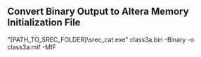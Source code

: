 == Convert Binary Output to Altera Memory Initialization File ==

"[PATH_TO_SREC_FOLDER]\srec_cat.exe" class3a.bin -Binary -o class3a.mif -MIF
